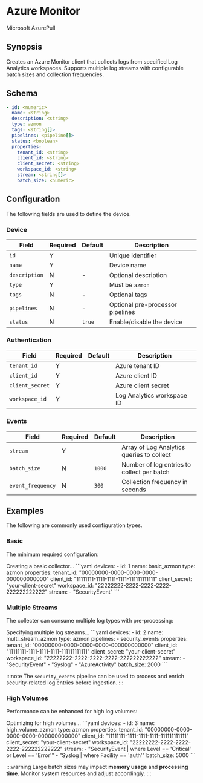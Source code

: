 # Azure Monitor

<span className="theme-doc-version-badge badge badge--secondary">Microsoft Azure</span><span className="theme-doc-version-badge badge badge--secondary">Pull</span>

## Synopsis

Creates an Azure Monitor client that collects logs from specified Log Analytics workspaces. Supports multiple log streams with configurable batch sizes and collection frequencies.

## Schema

```yaml {1,2,4}
- id: <numeric>
  name: <string>
  description: <string>
  type: azmon
  tags: <string[]>
  pipelines: <pipeline[]>
  status: <boolean>
  properties:
    tenant_id: <string>
    client_id: <string>
    client_secret: <string>
    workspace_id: <string>
    stream: <string[]>
    batch_size: <numeric>
```

## Configuration

The following fields are used to define the device.

### Device

|Field|Required|Default|Description|
|---|---|---|---|
|`id`|Y||Unique identifier|
|`name`|Y||Device name|
|`description`|N|-|Optional description|
|`type`|Y||Must be `azmon`|
|`tags`|N|-|Optional tags|
|`pipelines`|N|-|Optional pre-processor pipelines|
|`status`|N|`true`|Enable/disable the device|

### Authentication

|Field|Required|Default|Description|
|---|---|---|---|
|`tenant_id`|Y||Azure tenant ID|
|`client_id`|Y||Azure client ID|
|`client_secret`|Y||Azure client secret|
|`workspace_id`|Y||Log Analytics workspace ID|

### Events

|Field|Required|Default|Description|
|---|---|---|---|
|`stream`|Y||Array of Log Analytics queries to collect|
|`batch_size`|N|`1000`|Number of log entries to collect per batch|
|`event_frequency`|N|`300`|Collection frequency in seconds|

## Examples

The following are commonly used configuration types.

### Basic

The minimum required configuration:

<ExampleGrid>
  <CommentCol>
    Creating a basic collector...
  </CommentCol>
  <CodeCol>
    ```yaml
    devices:
      - id: 1
        name: basic_azmon
        type: azmon
        properties:
          tenant_id: "00000000-0000-0000-0000-000000000000"
          client_id: "11111111-1111-1111-1111-111111111111"
          client_secret: "your-client-secret"
          workspace_id: "22222222-2222-2222-2222-222222222222"
          stream:
            - "SecurityEvent"
    ```
  </CodeCol>
</ExampleGrid>

### Multiple Streams

The collecter can consume multiple log types with pre-processing:

<ExampleGrid>
  <CommentCol>
    Specifying multiple log streams...
  </CommentCol>
  <CodeCol>
    ```yaml
    devices:
      - id: 2
        name: multi_stream_azmon
        type: azmon
        pipelines:
          - security_events
        properties:
          tenant_id: "00000000-0000-0000-0000-000000000000"
          client_id: "11111111-1111-1111-1111-111111111111"
          client_secret: "your-client-secret"
          workspace_id: "22222222-2222-2222-2222-222222222222"
          stream:
            - "SecurityEvent"
            - "Syslog"
            - "AzureActivity"
          batch_size: 2000
    ```
  </CodeCol>
</ExampleGrid>

:::note
The `security_events` pipeline can be used to process and enrich security-related log entries before ingestion.
:::

### High Volumes

Performance can be enhanced for high log volumes:

<ExampleGrid>
  <CommentCol>
    Optimizing for high volumes...
  </CommentCol>
  <CodeCol>
    ```yaml
    devices:
      - id: 3
        name: high_volume_azmon
        type: azmon
        properties:
          tenant_id: "00000000-0000-0000-0000-000000000000"
          client_id: "11111111-1111-1111-1111-111111111111"
          client_secret: "your-client-secret"
          workspace_id: "22222222-2222-2222-2222-222222222222"
          stream:
            - "SecurityEvent | where Level == 'Critical' or Level == 'Error'"
            - "Syslog | where Facility == 'auth'"
          batch_size: 5000
    ```
  </CodeCol>
</ExampleGrid>

:::warning
Large batch sizes may impact **memory usage** and **processing time**. Monitor system resources and adjust accordingly.
:::
